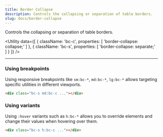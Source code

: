 ```yaml
---
title: Border Collapse
description: Controls the collapsing or separation of table borders.
slug: docs/border-collapse
---
```


Controls the collapsing or separation of table borders.

<Utility
  data={[
    {
      className: 'bc-c',
      properties: [
        'border-collapse: collapse;'
      ]
    },
    {
      className: 'bc-s',
      properties: [
        'border-collapse: separate;'
      ]
    }
  ]}
/>

---

### Using breakpoints

Using responsive breakpoints like `sm:bc-*`, `md:bc-*`, `lg:bc-*` allows targeting specific utilities in different viewports.

```html "md:bc-c"
<div class="bc-s md:bc-c ..."></div>
```

### Using variants

Using `:hover` variants such as `h:bc-*` allows you to override elements and change their values when hovering over them.

```html "h:bc-d-c"
<div class="bc-s h:bc-c ..."></div>
```